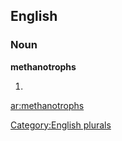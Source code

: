 ==English==

===Noun===
'''methanotrophs'''

# {{plural of|[[methanotroph]]}}

[[Category:English plurals]]

[[ar:methanotrophs]]